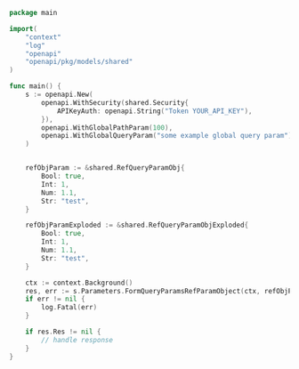 ```go showLineNumbers copy filename="Form Query Params Ref Param Object usage example"
package main

import(
	"context"
	"log"
	"openapi"
	"openapi/pkg/models/shared"
)

func main() {
    s := openapi.New(
        openapi.WithSecurity(shared.Security{
            APIKeyAuth: openapi.String("Token YOUR_API_KEY"),
        }),
        openapi.WithGlobalPathParam(100),
        openapi.WithGlobalQueryParam("some example global query param"),
    )


    refObjParam := &shared.RefQueryParamObj{
        Bool: true,
        Int: 1,
        Num: 1.1,
        Str: "test",
    }

    refObjParamExploded := &shared.RefQueryParamObjExploded{
        Bool: true,
        Int: 1,
        Num: 1.1,
        Str: "test",
    }

    ctx := context.Background()
    res, err := s.Parameters.FormQueryParamsRefParamObject(ctx, refObjParam, refObjParamExploded)
    if err != nil {
        log.Fatal(err)
    }

    if res.Res != nil {
        // handle response
    }
}
```
